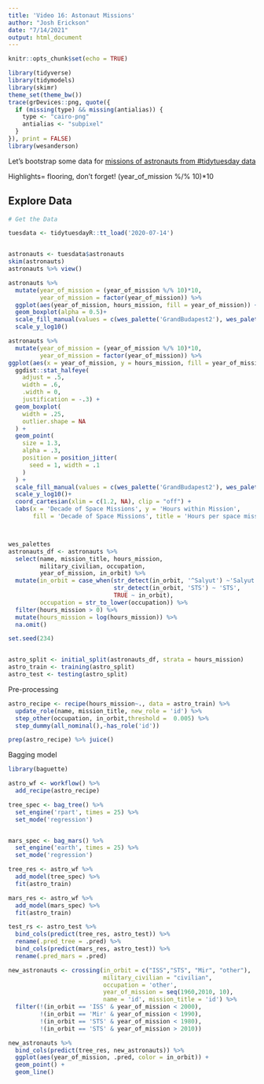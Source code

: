 ```yaml
---
title: 'Video 16: Astonaut Missions'
author: "Josh Erickson"
date: "7/14/2021"
output: html_document
---
```


```r
knitr::opts_chunk$set(echo = TRUE)
```

```r
library(tidyverse)
library(tidymodels)
library(skimr)
theme_set(theme_bw())
trace(grDevices::png, quote({
  if (missing(type) && missing(antialias)) {
    type <- "cairo-png"
    antialias <- "subpixel"
  }
}), print = FALSE)
library(wesanderson)
```

Let's bootstrap some data for [missions of astronauts from #tidytuesday data](https://github.com/rfordatascience/tidytuesday/blob/master/data/2020/2020-07-14/readme.md)

Highlights= flooring, don't forget! (year_of_mission %/% 10)*10

## Explore Data

```r
# Get the Data

tuesdata <- tidytuesdayR::tt_load('2020-07-14')


astronauts <- tuesdata$astronauts
skim(astronauts)
astronauts %>% view()

astronauts %>% 
  mutate(year_of_mission = (year_of_mission %/% 10)*10,
         year_of_mission = factor(year_of_mission)) %>% 
  ggplot(aes(year_of_mission, hours_mission, fill = year_of_mission)) + 
  geom_boxplot(alpha = 0.5)+
  scale_fill_manual(values = c(wes_palette('GrandBudapest2'), wes_palette('GrandBudapest1'))) +
  scale_y_log10()

astronauts %>% 
  mutate(year_of_mission = (year_of_mission %/% 10)*10,
         year_of_mission = factor(year_of_mission)) %>%
ggplot(aes(x = year_of_mission, y = hours_mission, fill = year_of_mission)) + 
  ggdist::stat_halfeye(
    adjust = .5, 
    width = .6, 
    .width = 0, 
    justification = -.3) + 
  geom_boxplot(
    width = .25, 
    outlier.shape = NA
  ) +
  geom_point(
    size = 1.3,
    alpha = .3,
    position = position_jitter(
      seed = 1, width = .1
    )
  ) +
  scale_fill_manual(values = c(wes_palette('GrandBudapest2'), wes_palette('GrandBudapest1'))) +
  scale_y_log10()+ 
  coord_cartesian(xlim = c(1.2, NA), clip = "off") +
  labs(x = 'Decade of Space Missions', y = 'Hours within Mission',
       fill = 'Decade of Space Missions', title = 'Hours per space mission over time (decades)')



wes_palettes
astronauts_df <- astronauts %>% 
  select(name, mission_title, hours_mission,
         military_civilian, occupation,
         year_of_mission, in_orbit) %>% 
  mutate(in_orbit = case_when(str_detect(in_orbit, '^Salyut') ~'Salyut',
                              str_detect(in_orbit, 'STS') ~ 'STS',
                              TRUE ~ in_orbit),
         occupation = str_to_lower(occupation)) %>% 
  filter(hours_mission > 0) %>% 
  mutate(hours_mission = log(hours_mission)) %>% 
  na.omit()
```



```r
set.seed(234)


astro_split <- initial_split(astronauts_df, strata = hours_mission)
astro_train <- training(astro_split)
astro_test <- testing(astro_split)

```

Pre-processing

```r
astro_recipe <- recipe(hours_mission~., data = astro_train) %>% 
  update_role(name, mission_title, new_role = 'id') %>% 
  step_other(occupation, in_orbit,threshold =  0.005) %>% 
  step_dummy(all_nominal(),-has_role('id'))

prep(astro_recipe) %>% juice()
```

Bagging model
```r
library(baguette)

astro_wf <- workflow() %>% 
  add_recipe(astro_recipe) 

tree_spec <- bag_tree() %>% 
  set_engine('rpart', times = 25) %>% 
  set_mode('regression')


mars_spec <- bag_mars() %>% 
  set_engine('earth', times = 25) %>% 
  set_mode('regression')

tree_res <- astro_wf %>% 
  add_model(tree_spec) %>% 
  fit(astro_train)

mars_res <- astro_wf %>% 
  add_model(mars_spec) %>% 
  fit(astro_train)


```

```r
test_rs <- astro_test %>% 
  bind_cols(predict(tree_res, astro_test)) %>% 
  rename(.pred_tree = .pred) %>% 
  bind_cols(predict(mars_res, astro_test)) %>% 
  rename(.pred_mars = .pred)


```



```r
new_astronauts <- crossing(in_orbit = c("ISS","STS", "Mir", "other"),
                           military_civilian = "civilian",
                           occupation = 'other',
                           year_of_mission = seq(1960,2010, 10),
                           name = 'id', mission_title = 'id') %>% 
  filter(!(in_orbit == 'ISS' & year_of_mission < 2000),
         !(in_orbit == 'Mir' & year_of_mission < 1990),
         !(in_orbit == 'STS' & year_of_mission < 1980),
         !(in_orbit == 'STS' & year_of_mission > 2010))

new_astronauts %>% 
  bind_cols(predict(tree_res, new_astronauts)) %>% 
  ggplot(aes(year_of_mission, .pred, color = in_orbit)) +
  geom_point() +
  geom_line()
```





























